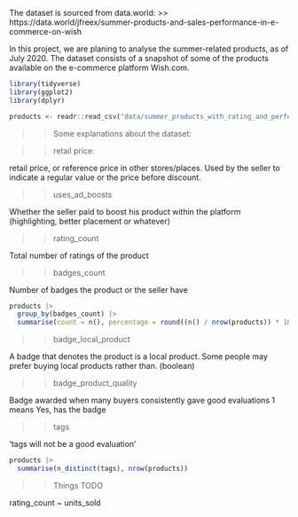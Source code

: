 

The dataset is sourced from data.world:
  >> https://data.world/jfreex/summer-products-and-sales-performance-in-e-commerce-on-wish


In this project, we are planing to analyse the summer-related products, as of July 2020. The dataset consists of a snapshot of some of the products available on the e-commerce platform Wish.com.



```r
library(tidyverse)
library(ggplot2)
library(dplyr)
```


```r
products <- readr::read_csv("data/summer_products_with_rating_and_performance_2020_08.csv", show_col_types = FALSE)
```


>> Some explanations about the dataset:

>> retail price:

retail price, or reference price in other stores/places. Used by the seller to indicate a regular value or the price before discount.

>> uses_ad_boosts

Whether the seller paid to boost his product within the platform (highlighting, better placement or whatever)

>> rating_count

Total number of ratings of the product

>> badges_count

Number of badges the product or the seller have
```r
products |>
  group_by(badges_count) |>
  summarise(count = n(), percentage = round((n() / nrow(products)) * 100, 2))
```
>> badge_local_product

A badge that denotes the product is a local product. Some people may prefer buying local products rather than. (boolean)

>> badge_product_quality

Badge awarded when many buyers consistently gave good evaluations 1 means Yes, has the badge

>> tags

'tags will not be a good evaluation'

```r
products |>
  summarise(n_distinct(tags), nrow(products))
```




>> Things TODO

rating_count ~ units_sold






